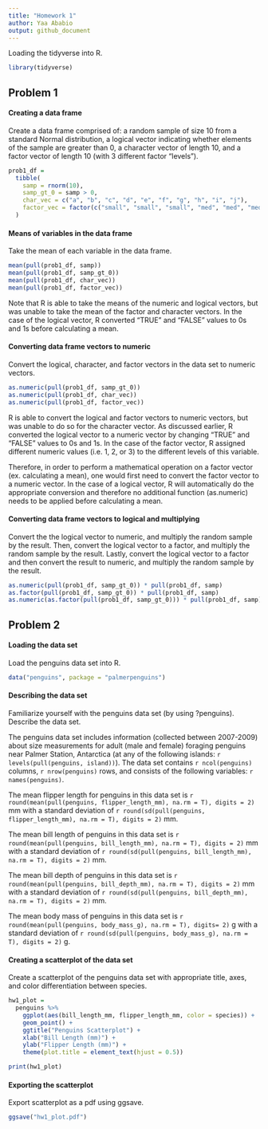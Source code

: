 ```yaml
---
title: "Homework 1"
author: Yaa Ababio
output: github_document
---
```


Loading the tidyverse into R.

```r
library(tidyverse)
```


## Problem 1

#### Creating a data frame
Create a data frame comprised of: a random sample of size 10 from a standard Normal distribution,
a logical vector indicating whether elements of the sample are greater than 0, a character vector of length 10, and a factor vector of length 10 (with 3 different factor “levels”).

```r
prob1_df = 
  tibble(
    samp = rnorm(10),
    samp_gt_0 = samp > 0,
    char_vec = c("a", "b", "c", "d", "e", "f", "g", "h", "i", "j"),
    factor_vec = factor(c("small", "small", "small", "med", "med", "med", "med", "large", "large", "large"))
  )
```




#### Means of variables in the data frame
Take the mean of each variable in the data frame.
```r
mean(pull(prob1_df, samp))
mean(pull(prob1_df, samp_gt_0))
mean(pull(prob1_df, char_vec))
mean(pull(prob1_df, factor_vec))
```

Note that R is able to take the means of the numeric and logical vectors, but was unable to take the mean of the factor and character vectors. In the case of the logical vector, R converted "TRUE" and "FALSE" values to 0s and 1s before calculating a mean. 



#### Converting data frame vectors to numeric
Convert the logical, character, and factor vectors in the data set to numeric vectors.  
```r
as.numeric(pull(prob1_df, samp_gt_0))
as.numeric(pull(prob1_df, char_vec))
as.numeric(pull(prob1_df, factor_vec))
```

R is able to convert the logical and factor vectors to numeric vectors, but was unable to do so for the character vector. As discussed earlier, R converted the logical vector to a numeric vector by changing "TRUE" and "FALSE" values to 0s and 1s. In the case of the factor vector, R assigned different numeric values (i.e. 1, 2, or 3) to the different levels of this variable. 

Therefore, in order to perform a mathematical operation on a factor vector (ex. calculating a mean), one would first need to convert the factor vector to a numeric vector. In the case of a logical vector, R will automatically do the appropriate conversion and therefore no additional function (as.numeric) needs to be applied before calculating a mean. 




#### Converting data frame vectors to logical and multiplying
Convert the the logical vector to numeric, and multiply the random sample by the result. Then,
convert the logical vector to a factor, and multiply the random sample by the result.
Lastly, convert the logical vector to a factor and then convert the result to numeric, and multiply the random sample by the result.

```r
as.numeric(pull(prob1_df, samp_gt_0)) * pull(prob1_df, samp)
as.factor(pull(prob1_df, samp_gt_0)) * pull(prob1_df, samp)
as.numeric(as.factor(pull(prob1_df, samp_gt_0))) * pull(prob1_df, samp)

```


## Problem 2 

#### Loading the data set
Load the penguins data set into R.
```r
data("penguins", package = "palmerpenguins")
```



#### Describing the data set
Familiarize yourself with the penguins data set (by using ?penguins). Describe the data set.

The penguins data set includes information (collected between 2007-2009) about size measurements for adult (male and female) foraging penguins near Palmer Station, Antarctica (at any of the following islands: `r levels(pull(penguins, island))`). The data set contains `r ncol(penguins)` columns, `r nrow(penguins)` rows, and consists of the following variables: `r names(penguins)`. 

The mean flipper length for penguins in this data set is `r round(mean(pull(penguins, flipper_length_mm), na.rm = T), digits = 2)` mm  with a standard deviation of `r round(sd(pull(penguins, flipper_length_mm), na.rm = T), digits = 2)` mm. 

The mean bill length of penguins in this data set is `r round(mean(pull(penguins, bill_length_mm), na.rm = T), digits = 2)` mm with a standard deviation of `r round(sd(pull(penguins, bill_length_mm), na.rm = T), digits = 2)` mm.

The mean bill depth of penguins in this data set is `r round(mean(pull(penguins, bill_depth_mm), na.rm = T), digits = 2)` mm with a standard deviation of `r round(sd(pull(penguins, bill_depth_mm), na.rm = T), digits = 2)` mm.

The mean body mass of penguins in this data set is `r round(mean(pull(penguins, body_mass_g), na.rm = T), digits= 2)` g with a standard deviation of `r round(sd(pull(penguins, body_mass_g), na.rm = T), digits = 2)` g.




#### Creating a scatterplot of the data set
Create a scatterplot of the penguins data set with appropriate title, axes, and color differentiation between species. 

```r

hw1_plot = 
  penguins %>% 
    ggplot(aes(bill_length_mm, flipper_length_mm, color = species)) + 
    geom_point() +
    ggtitle("Penguins Scatterplot") +
    xlab("Bill Length (mm)") +
    ylab("Flipper Length (mm)") + 
    theme(plot.title = element_text(hjust = 0.5))

print(hw1_plot)

```



#### Exporting the scatterplot
Export scatterplot as a pdf using ggsave.
```r
ggsave("hw1_plot.pdf")
```






